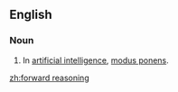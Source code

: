 ==English==

===Noun===
{{en-noun|sg=[[forward]] [[reasoning]]|-}}

# {{philosophy|logic}} In [[artificial intelligence]], [[modus ponens]].

[[zh:forward reasoning]]